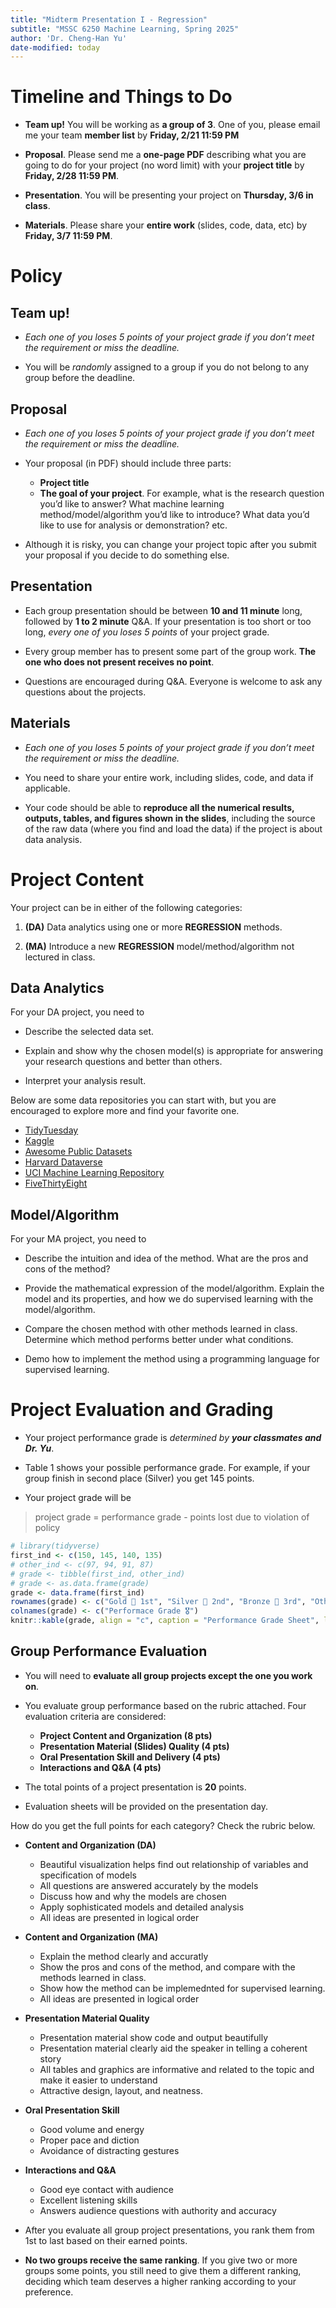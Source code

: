 ```yaml
---
title: "Midterm Presentation I - Regression"
subtitle: "MSSC 6250 Machine Learning, Spring 2025"
author: 'Dr. Cheng-Han Yu'
date-modified: today
---
```


# Timeline and Things to Do

-   **Team up!** You will be working as **a group of 3**. One of you, please email me your team [**member list**]{.blue} by [**Friday, 2/21 11:59 PM**]{.red}

-   **Proposal**. Please send me a [**one-page PDF**]{.blue} describing what you are going to do for your project (no word limit) with your **project title** by [**Friday, 2/28 11:59 PM**]{.red}.

-   **Presentation**. You will be presenting your project on [**Thursday, 3/6 in class**]{.red}.

-   **Materials**. Please share your [**entire work**]{.blue} (slides, code, data, etc) by [**Friday, 3/7 11:59 PM**]{.red}.

# Policy

## **Team up!**

-   *Each one of you loses 5 points of your project grade if you don't meet the requirement or miss the deadline.*

-   You will be *randomly* assigned to a group if you do not belong to any group before the deadline.

## **Proposal**

-   *Each one of you loses 5 points of your project grade if you don't meet the requirement or miss the deadline.*

-   Your proposal (in PDF) should include three parts:

    -   **Project title**
    -   **The goal of your project**. For example, what is the research question you'd like to answer? What machine learning method/model/algorithm you'd like to introduce? What data you'd like to use for analysis or demonstration? etc.

-   Although it is risky, you can change your project topic after you submit your proposal if you decide to do something else.

## **Presentation**

-   Each group presentation should be between **10 and 11 minute** long, followed by **1 to 2 minute** Q&A. If your presentation is too short or too long, *every one of you loses 5 points* of your project grade.

-   Every group member has to present some part of the group work. **The one who does not present receives no point**.

-   Questions are encouraged during Q&A. Everyone is welcome to ask any questions about the projects.

## **Materials**

-   *Each one of you loses 5 points of your project grade if you don't meet the requirement or miss the deadline.*

-   You need to share your entire work, including slides, code, and data if applicable.

-   Your code should be able to **reproduce all the numerical results, outputs, tables, and figures shown in the slides**, including the source of the raw data (where you find and load the data) if the project is about data analysis.

# Project Content

Your project can be in either of the following categories:

1.  **(DA)** Data analytics using one or more **REGRESSION** methods.

2.  **(MA)** Introduce a new **REGRESSION** model/method/algorithm not lectured in class.

## Data Analytics

For your DA project, you need to

-   Describe the selected data set.

-   Explain and show why the chosen model(s) is appropriate for answering your research questions and better than others.

-   Interpret your analysis result.

Below are some data repositories you can start with, but you are encouraged to explore more and find your favorite one.

-   [TidyTuesday](https://github.com/rfordatascience/tidytuesday)
-   [Kaggle](https://www.kaggle.com/datasets)
-   [Awesome Public Datasets](https://github.com/awesomedata/awesome-public-datasets)
-   [Harvard Dataverse](https://dataverse.harvard.edu/)
-   [UCI Machine Learning Repository](https://archive.ics.uci.edu/ml/index.php)
-   [FiveThirtyEight](https://data.fivethirtyeight.com/)

## Model/Algorithm

For your MA project, you need to

-   Describe the intuition and idea of the method. What are the pros and cons of the method?

-   Provide the mathematical expression of the model/algorithm. Explain the model and its properties, and how we do supervised learning with the model/algorithm.

-   Compare the chosen method with other methods learned in class. Determine which method performs better under what conditions.

-   Demo how to implement the method using a programming language for supervised learning.

# Project Evaluation and Grading {#sec-grading}

-   Your project performance grade is *determined by **your classmates and Dr. Yu***.

-   Table 1 shows your possible performance grade. For example, if your group finish in second place (Silver) you get 145 points.

-   Your project grade will be

> project grade = performance grade - points lost due to violation of policy

```r
# library(tidyverse)
first_ind <- c(150, 145, 140, 135)
# other_ind <- c(97, 94, 91, 87)
# grade <- tibble(first_ind, other_ind)
# grade <- as.data.frame(grade)
grade <- data.frame(first_ind)
rownames(grade) <- c("Gold 🥇 1st", "Silver 🥈 2nd", "Bronze 🥉 3rd", "Other teams")
colnames(grade) <- c("Performace Grade 🎖")
knitr::kable(grade, align = "c", caption = "Performance Grade Sheet", label = "tbl:grade")
```

## Group Performance Evaluation

-   You will need to **evaluate all group projects except the one you work on**.

-   You evaluate group performance based on the rubric attached. Four evaluation criteria are considered:

    -   **Project Content and Organization (8 pts)**
    -   **Presentation Material (Slides) Quality (4 pts)**
    -   **Oral Presentation Skill and Delivery (4 pts)**
    -   **Interactions and Q&A (4 pts)**

-   The total points of a project presentation is **20** points.

-   Evaluation sheets will be provided on the presentation day.

How do you get the full points for each category? Check the rubric below. <!-- Note that for Content and Organization, data analysis and package projects have different requirements. -->

-   **Content and Organization (DA)**

    -   Beautiful visualization helps find out relationship of variables and specification of models
    -   All questions are answered accurately by the models
    -   Discuss how and why the models are chosen
    -   Apply sophisticated models and detailed analysis
    -   All ideas are presented in logical order

-   **Content and Organization (MA)**

    -   Explain the method clearly and accuratly
    -   Show the pros and cons of the method, and compare with the methods learned in class.
    -   Show how the method can be implemednted for supervised learning.
    -   All ideas are presented in logical order

-   **Presentation Material Quality**

    -   Presentation material show code and output beautifully
    -   Presentation material clearly aid the speaker in telling a coherent story
    -   All tables and graphics are informative and related to the topic and make it easier to understand
    -   Attractive design, layout, and neatness.

-   **Oral Presentation Skill**

    -   Good volume and energy
    -   Proper pace and diction
    -   Avoidance of distracting gestures

-   **Interactions and Q&A**

    -   Good eye contact with audience
    -   Excellent listening skills
    -   Answers audience questions with authority and accuracy

-   After you evaluate all group project presentations, you rank them from 1st to last based on their earned points.

-   **No two groups receive the same ranking**. If you give two or more groups some points, you still need to give them a different ranking, deciding which team deserves a higher ranking according to your preference.
